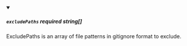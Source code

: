 
<details className="config-field" data-expandable="false" open>
<summary>

##### `excludePaths` <span class="config-field-required" data-required="false">required</span> <span class="config-field-type">string[]</span> <span class="config-field-default"></span>

ExcludePaths is an array of file patterns in gitignore format to exclude.

</summary>



</details>
